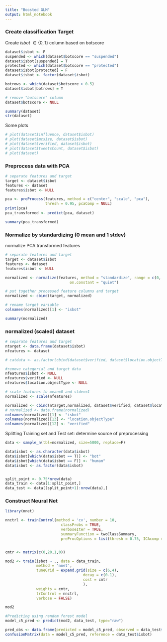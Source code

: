 ```yaml
---
title: "Boosted GLM"
output: html_notebook
---
```


### Create classification Target

Create $isbot \;\in \{0,1\}$ column based on botscore
```r
dataset$isbot <- F
suspended <- which(dataset$botscore == "suspended")
dataset$isbot[suspended] = T
protected <- which(dataset$botscore == "protected")
dataset$isbot[protected] = F
dataset$isbot <- factor(dataset$isbot)

botrows <- which(dataset$botscore > 0.5)
dataset$isbot[botrows] = T

# remove "botscore" column
dataset$botscore <- NULL

summary(dataset)
str(dataset)
```

Some plots
```r
# plot(dataset$influence, dataset$isbot)
# plot(dataset$mcsize, dataset$isbot)
# plot(dataset$verified, dataset$isbot)
# plot(dataset$tweetsCount, dataset$isbot)
# plot(dataset)
```


### Preprocess data with PCA
```r
# separate features and target
target <- dataset$isbot
features <- dataset
features$isbot <- NULL

pca <- preProcess(features, method = c("center", "scale", "pca"),
                  thresh = 0.95, pcaComp = NULL)
print(pca)
pca_transformed <- predict(pca, dataset)

summary(pca_transformed)
```

### Normalize by standardizing (0 mean and 1 stdev)

normalize PCA transformed features
```r
# separate features and target
target <- dataset$isbot
features <- dataset
features$isbot <- NULL

normalized <- normalize(features, method = "standardize", range = c(0, 1), 
                             on.constant = "quiet")

# put together processed feature columns and target
normalized <- cbind(target, normalized)

# rename target variable
colnames(normalized)[1] <- "isbot"

summary(normalized)
```


### normalized (scaled) dataset
```r
# separate features and target
ntarget <- data.frame(dataset$isbot)
nfeatures <- dataset

# catdata <- as.factor(cbind(dataset$verified, dataset$location.objectType))

#remove categorial and target data
nfeatures$isbot <- NULL
nfeatures$verified <- NULL
nfeatures$location.objectType <- NULL

# scale features to mean=0 and stdev=1
normalized <- scale(nfeatures)

normalized <- cbind(ntarget,normalized, dataset$verified, dataset$location.objectType)
# normalized <- data.frame(normalized)
colnames(normalized)[1] <- "isbot"
colnames(normalized)[13] <- "location.objectType"
colnames(normalized)[12] <- "verified"
```


Splitting Training set and Test set:
determine source of preprocessing
```r
data <- sample_n(tbl=normalized, size=5000, replace=F)

data$isbot <- as.character(data$isbot)
data$isbot[which(data$isbot == T)] <- "bot"
data$isbot[which(data$isbot == F)] <- "human"
data$isbot <- as.factor(data$isbot)


split_point <- 0.75*nrow(data)
data_train <- data[1:split_point,]
data_test <- data[(split_point+1):nrow(data),]
```


### Construct Neural Net

```r
library(nnet)
```


```r

nnctrl <- trainControl(method = 'cv', number = 10,
                         classProbs = TRUE, 
                         verboseIter = TRUE, 
                         summaryFunction = twoClassSummary, 
                         preProcOptions = list(thresh = 0.75, ICAcomp = 3, k = 5))


cmtr <- matrix(c(0,20,1,0))

mod2 <- train(isbot ~ ., data = data_train, 
              method = 'nnet',
              tuneGrid = expand.grid(size = c(6,4),
                                   decay = c(0.1),
                                   cost = cmtr
                                   ),
              weights = cmtr,
              trControl = nnctrl,
              verbose = FALSE)

mod2
```

```r
#Predicting using random forest model
model_c5_pred <- predict(mod2, data_test, type="raw")

pred_obs <- data.frame(predicted = model_c5_pred, observed = data_test$isbot)
confusionMatrix(data = model_c5_pred, reference = data_test$isbot)
```



